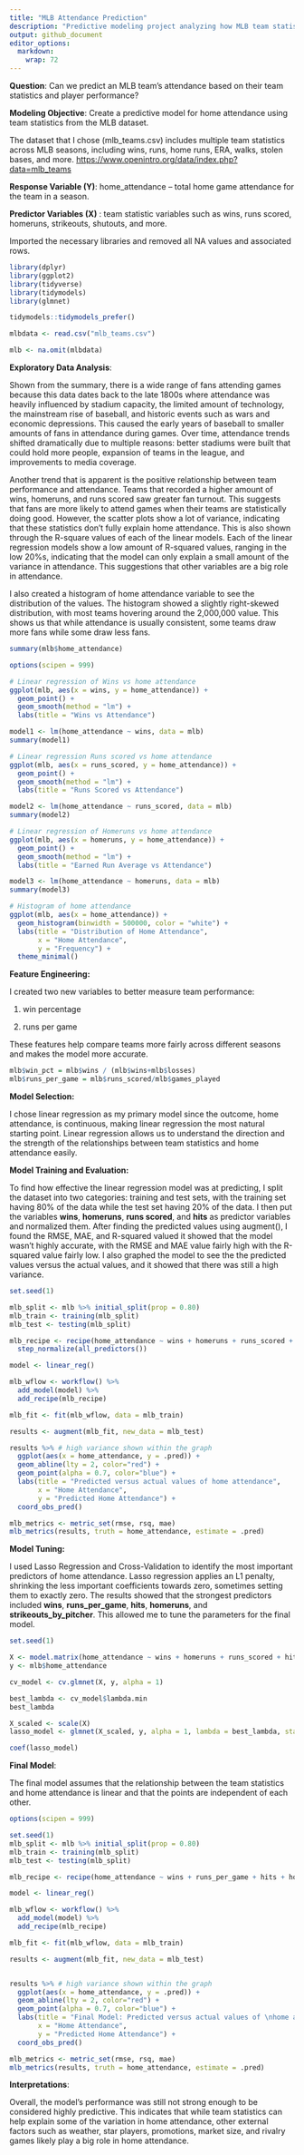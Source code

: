 ---
title: "MLB Attendance Prediction"
description: "Predictive modeling project analyzing how MLB team statistics impact home game attendance using linear regression and Lasso in R"
output: github_document
editor_options: 
  markdown: 
    wrap: 72
---

**Question**: Can we predict an MLB team's attendance based on their
team statistics and player performance?

**Modeling Objective**: Create a predictive model for home attendance
using team statistics from the MLB dataset.

The dataset that I chose (mlb_teams.csv) includes multiple team
statistics across MLB seasons, including wins, runs, home runs, ERA,
walks, stolen bases, and more.
<https://www.openintro.org/data/index.php?data=mlb_teams>

**Response Variable (Y)**: home_attendance – total home game attendance
for the team in a season.

**Predictor Variables (X)** : team statistic variables such as wins,
runs scored, homeruns, strikeouts, shutouts, and more.

Imported the necessary libraries and removed all NA values and
associated rows.

```{r}
library(dplyr)
library(ggplot2)
library(tidyverse)
library(tidymodels)
library(glmnet)

tidymodels::tidymodels_prefer() 

mlbdata <- read.csv("mlb_teams.csv")

mlb <- na.omit(mlbdata)
```

**Exploratory Data Analysis**:

Shown from the summary, there is a wide range of fans attending games
because this data dates back to the late 1800s where attendance was
heavily influenced by stadium capacity, the limited amount of
technology, the mainstream rise of baseball, and historic events such as
wars and economic depressions. This caused the early years of baseball
to smaller amounts of fans in attendance during games. Over time,
attendance trends shifted dramatically due to multiple reasons: better
stadiums were built that could hold more people, expansion of teams in
the league, and improvements to media coverage.

Another trend that is apparent is the positive relationship between team
performance and attendance. Teams that recorded a higher amount of wins,
homeruns, and runs scored saw greater fan turnout. This suggests that
fans are more likely to attend games when their teams are statistically
doing good. However, the scatter plots show a lot of variance,
indicating that these statistics don't fully explain home attendance.
This is also shown through the R-square values of each of the linear
models. Each of the linear regression models show a low amount of
R-squared values, ranging in the low 20%s, indicating that the model can
only explain a small amount of the variance in attendance. This
suggestions that other variables are a big role in attendance.

I also created a histogram of home attendance variable to see the
distribution of the values. The histogram showed a slightly right-skewed
distribution, with most teams hovering around the 2,000,000 value. This
shows us that while attendance is usually consistent, some teams draw
more fans while some draw less fans.

```{r}
summary(mlb$home_attendance)
```

```{r}
options(scipen = 999)

# Linear regression of Wins vs home attendance
ggplot(mlb, aes(x = wins, y = home_attendance)) + 
  geom_point() + 
  geom_smooth(method = "lm") +
  labs(title = "Wins vs Attendance")

model1 <- lm(home_attendance ~ wins, data = mlb)
summary(model1)
```

```{r}
# Linear regression Runs scored vs home attendance
ggplot(mlb, aes(x = runs_scored, y = home_attendance)) + 
  geom_point() + 
  geom_smooth(method = "lm") +
  labs(title = "Runs Scored vs Attendance")

model2 <- lm(home_attendance ~ runs_scored, data = mlb)
summary(model2)
```

```{r}
# Linear regression of Homeruns vs home attendance
ggplot(mlb, aes(x = homeruns, y = home_attendance)) + 
  geom_point() + 
  geom_smooth(method = "lm") +
  labs(title = "Earned Run Average vs Attendance")

model3 <- lm(home_attendance ~ homeruns, data = mlb)
summary(model3)
```

```{r}
# Histogram of home attendance
ggplot(mlb, aes(x = home_attendance)) +
  geom_histogram(binwidth = 500000, color = "white") +
  labs(title = "Distribution of Home Attendance",
       x = "Home Attendance",
       y = "Frequency") +
  theme_minimal()
```

**Feature Engineering:**

I created two new variables to better measure team performance:

1.  win percentage

2.  runs per game

These features help compare teams more fairly across different seasons
and makes the model more accurate.

```{r}
mlb$win_pct = mlb$wins / (mlb$wins+mlb$losses)
mlb$runs_per_game = mlb$runs_scored/mlb$games_played
```

**Model Selection:**

I chose linear regression as my primary model since the outcome, home
attendance, is continuous, making linear regression the most natural
starting point. Linear regression allows us to understand the direction
and the strength of the relationships between team statistics and home
attendance easily.

**Model Training and Evaluation:**

To find how effective the linear regression model was at predicting, I
split the dataset into two categories: training and test sets, with the
training set having 80% of the data while the test set having 20% of the
data. I then put the variables **wins**, **homeruns**, **runs scored**,
and **hits** as predictor variables and normalized them. After finding
the predicted values using augment(), I found the RMSE, MAE, and
R-squared valued it showed that the model wasn't highly accurate, with
the RMSE and MAE value fairly high with the R-squared value fairly low.
I also graphed the model to see the the predicted values versus the
actual values, and it showed that there was still a high variance.

```{r}
set.seed(1)

mlb_split <- mlb %>% initial_split(prop = 0.80)
mlb_train <- training(mlb_split)
mlb_test <- testing(mlb_split)

mlb_recipe <- recipe(home_attendance ~ wins + homeruns + runs_scored + hits, data = mlb_train) %>%
  step_normalize(all_predictors())

model <- linear_reg()

mlb_wflow <- workflow() %>%
  add_model(model) %>%
  add_recipe(mlb_recipe)

mlb_fit <- fit(mlb_wflow, data = mlb_train)

results <- augment(mlb_fit, new_data = mlb_test)

results %>% # high variance shown within the graph
  ggplot(aes(x = home_attendance, y = .pred)) +
  geom_abline(lty = 2, color="red") +
  geom_point(alpha = 0.7, color="blue") +
  labs(title = "Predicted versus actual values of home attendance", 
       x = "Home Attendance", 
       y = "Predicted Home Attendance") +
  coord_obs_pred()

mlb_metrics <- metric_set(rmse, rsq, mae)
mlb_metrics(results, truth = home_attendance, estimate = .pred)
```

**Model Tuning:**

I used Lasso Regression and Cross-Validation to identify the most
important predictors of home attendance. Lasso regression applies an L1
penalty, shrinking the less important coefficients towards zero,
sometimes setting them to exactly zero. The results showed that the
strongest predictors included **wins**, **runs_per_game**, **hits**,
**homeruns**, and **strikeouts_by_pitcher**. This allowed me to tune the
parameters for the final model.

```{r}
set.seed(1)

X <- model.matrix(home_attendance ~ wins + homeruns + runs_scored + hits + strikeouts_by_pitchers + doubles + triples + walks + stolen_bases + complete_games + shutouts + saves + double_plays + earned_run_average + win_pct + runs_per_game, data = mlb)[, -1] 
y <- mlb$home_attendance

cv_model <- cv.glmnet(X, y, alpha = 1)

best_lambda <- cv_model$lambda.min
best_lambda

X_scaled <- scale(X)
lasso_model <- glmnet(X_scaled, y, alpha = 1, lambda = best_lambda, standardize = TRUE)

coef(lasso_model)
```

**Final Model**:

The final model assumes that the relationship between the team
statistics and home attendance is linear and that the points are
independent of each other.

```{r}
options(scipen = 999)

set.seed(1)
mlb_split <- mlb %>% initial_split(prop = 0.80)
mlb_train <- training(mlb_split)
mlb_test <- testing(mlb_split)

mlb_recipe <- recipe(home_attendance ~ wins + runs_per_game + hits + homeruns + strikeouts_by_pitchers, data = mlb_train) %>%     step_normalize(all_predictors())

model <- linear_reg() 

mlb_wflow <- workflow() %>%
  add_model(model) %>%
  add_recipe(mlb_recipe)

mlb_fit <- fit(mlb_wflow, data = mlb_train)

results <- augment(mlb_fit, new_data = mlb_test)


results %>% # high variance shown within the graph
  ggplot(aes(x = home_attendance, y = .pred)) +
  geom_abline(lty = 2, color="red") +
  geom_point(alpha = 0.7, color="blue") +
  labs(title = "Final Model: Predicted versus actual values of \nhome attendance", 
       x = "Home Attendance", 
       y = "Predicted Home Attendance") +
  coord_obs_pred()

mlb_metrics <- metric_set(rmse, rsq, mae)
mlb_metrics(results, truth = home_attendance, estimate = .pred)
```

**Interpretations**:

Overall, the model's performance was still not strong enough to be
considered highly predictive. This indicates that while team statistics
can help explain some of the variation in home attendance, other
external factors such as weather, star players, promotions, market size,
and rivalry games likely play a big role in home attendance.
